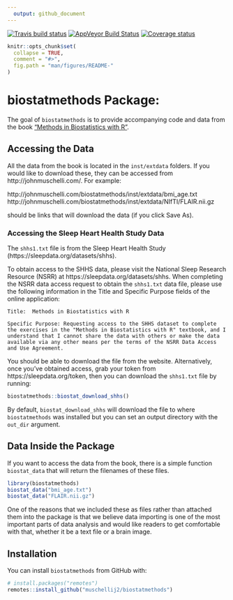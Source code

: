 ```yaml
---
  output: github_document
---
```


[![Travis build status](https://travis-ci.com/muschellij2/biostatmethods.svg?branch=master)](https://travis-ci.com/muschellij2/biostatmethods)
[![AppVeyor Build Status](https://ci.appveyor.com/api/projects/status/github/muschellij2/biostatmethods?branch=master&svg=true)](https://ci.appveyor.com/project/muschellij2/biostatmethods)
[![Coverage status](https://coveralls.io/repos/github/muschellij2/biostatmethods/badge.svg?branch=master)](https://coveralls.io/r/muschellij2/biostatmethods?branch=master)
<!-- README.md is generated from README.Rmd. Please edit that file -->

```r
knitr::opts_chunk$set(
  collapse = TRUE,
  comment = "#>",
  fig.path = "man/figures/README-"
)
```
# biostatmethods Package: 
The goal of `biostatmethods` is to provide accompanying code and data from the book ["Methods in Biostatistics with R"](https://leanpub.com/biostatmethods).

## Accessing the Data

All the data from the book is located in the `inst/extdata` folders.  If you would like to download these, they can be accessed from http://johnmuschelli.com/.  For example:

http://johnmuschelli.com/biostatmethods/inst/extdata/bmi_age.txt
http://johnmuschelli.com/biostatmethods/inst/extdata/NIfTI/FLAIR.nii.gz

should be links that will download the data (if you click Save As).

### Accessing the Sleep Heart Health Study Data

The `shhs1.txt` file is from the Sleep Heart Health Study (https://sleepdata.org/datasets/shhs).  

To obtain access to the SHHS data, please visit the National Sleep Research Resource (NSRR) at https://sleepdata.org/datasets/shhs.  When completing the NSRR data access request to obtain the `shhs1.txt` data file, please use the following information in the Title and Specific Purpose fields of the online application:
```
Title:  Methods in Biostatistics with R

Specific Purpose: Requesting access to the SHHS dataset to complete the exercises in the "Methods in Biostatistics with R" textbook, and I understand that I cannot share the data with others or make the data available via any other means per the terms of the NSRR Data Access and Use Agreement.
```

You should be able to download the file from the website.  Alternatively, once you've obtained access, grab your token from https://sleepdata.org/token, then you can download the `shhs1.txt` file by running:

```r
biostatmethods::biostat_download_shhs()
```

By default, `biostat_download_shhs` will download the file to where `biostatmethods` was installed but you can set an output directory with the `out_dir` argument.


## Data Inside the Package

If you want to access the data from the book, there is a simple function `biostat_data` that will return the filenames of these files.

```r
library(biostatmethods)
biostat_data("bmi_age.txt")
biostat_data("FLAIR.nii.gz")
```

One of the reasons that we included these as files rather than attached them into the package is that we believe data importing is one of the most important parts of data analysis and would like readers to get comfortable with that, whether it be a text file or a brain image.

## Installation

You can install `biostatmethods` from GitHub with:

```r
# install.packages("remotes")
remotes::install_github("muschellij2/biostatmethods")
```
